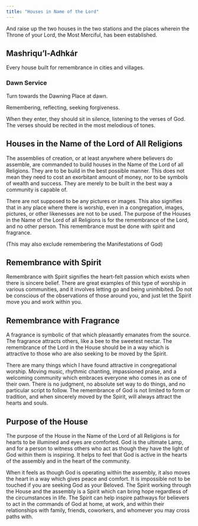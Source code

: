 ```yaml
---
title: "Houses in Name of the Lord"
---
```


And raise up the two houses in the two stations and the places wherein the Throne of your Lord, the Most Merciful, has been established.

## Mashriqu’l-Adhkár

Every house built for remembrance in cities and villages.

### Dawn Service

Turn towards the Dawning Place at dawn.

Remembering, reflecting, seeking forgiveness.

When they enter, they should sit in silence, listening to the verses of God. The verses should be recited in the most melodious of tones.

## Houses in the Name of the Lord of All Religions

The assemblies of creation, or at least anywhere where believers do assemble, are commanded to build houses in the Name of the Lord of all Religions. They are to be build in the best possible manner. This does not mean they need to cost an exorbitant amount of money, nor to be symbols of wealth and success. They are merely to be built in the best way a community is capable of.

There are not supposed to be any pictures or images. This also signifies that in any place where there is worship, even in a congregation, images, pictures, or other likenesses are not to be used. The purpose of the Houses in the Name of the Lord of all Religions is for the remembrance of the Lord, and no other person. This remembrance must be done with spirit and fragrance.

(This may also exclude remembering the Manifestations of God)

## Remembrance with Spirit

Remembrance with Spirit signifies the heart-felt passion which exists when there is sincere belief. There are great examples of this type of worship in various communities, and it involves letting go and being uninhibited. Do not be conscious of the observations of those around you, and just let the Spirit move you and work within you.

## Remembrance with Fragrance

A fragrance is symbolic of that which pleasantly emanates from the source. The fragrance attracts others, like a bee to the sweetest nectar. The remembrance of the Lord in the House should be in a way which is attractive to those who are also seeking to be moved by the Spirit.

There are many things which I have found attractive in congregational worship. Moving music, rhythmic chanting, impassioned praise, and a welcoming community which embraces everyone who comes in as one of their own. There is no judgment, no absolute set way to do things, and no particular script to follow. The remembrance of God is not limited to form or tradition, and when sincerely moved by the Spirit, will always attract the hearts and souls.

## Purpose of the House

The purpose of the House in the Name of the Lord of all Religions is for hearts to be illumined and eyes are comforted. God is the ultimate Lamp, and for a person to witness others who act as though they have the light of God within them is inspiring. It helps to feel that God is active in the hearts of the assembly and in the heart of the community.

When it feels as though God is operating within the assembly, it also moves the heart in a way which gives peace and comfort. It is impossible not to be touched if you are seeking God as your Beloved. The Spirit working through the House and the assembly is a Spirit which can bring hope regardless of the circumstances in life. The Spirit can help inspire pathways for believers to act in the commands of God at home, at work, and within their relationships with family, friends, coworkers, and whomever you may cross paths with.
